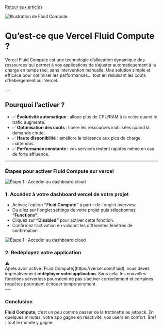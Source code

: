 
<MdxLayout>

[Retour aux articles](/blog)

<div className="w-full h-28 flex justify-center my-8">
<Image 
  src="/images/thumbnails/fluid-compute-by-vercel.webp" 
  alt="Illustration de Fluid Compute" 
  width={1300} 
  height={300} 
  className='w-full object-cover'
/>
</div>

# Qu’est-ce que Vercel Fluid Compute ?


<p>Vercel Fluid Compute est une technologie d’allocation dynamique des ressources qui permet à vos applications de s’ajuster automatiquement à la charge en temps réel, sans intervention manuelle.
Une solution simple et efficace pour optimiser les performances… tout en réduisant les coûts d’hébergement sur Vercel.</p>
---

## Pourquoi l’activer ?

- ✅ **<span className="text-green font-bold pl-5">Évolutivité automatique</span>** : alloue plus de CPU/RAM à la volée quand le trafic augmente.
- ✅  **<span className="text-green font-bold pl-5">Optimisation des coûts</span>** : libère les ressources inutilisées quand la demande chute.
- ✅  **<span className="text-green font-bold pl-5">Haute disponibilité</span>** : améliore la tolérance aux pics de charge inattendus.
- ✅  **<span className="text-green font-bold pl-5">Performance constante</span>** : vos services restent rapides même en cas de forte affluence.

---

### Étapes pour activer Fluid Compute sur vercel

<Image 
  src="/images/thumbnails/fluid-compute-vercel-etape-1.webp" 
  alt="Étape 1 : Accéder au dashboard cloud" 
  width={1100} 
  height={300} 
  className="object-cover rounded-lg pt-5"
/>

### 1. Accédez à votre dashboard vercel de votre projet

- Activez l’option **<span className="text-green font-bold">“Fluid Compute”</span>** à partir de l'onglet overview.
- Ou allez sur l'onglet settings de votre projet puis sélectionnez **<span className="text-green font-bold">“Functions”</span>**.
- Cliquez sur **<span className="text-green font-bold">“Disabled”</span>** pour activer cette fonction.
- Confirmez l’activation en validant les différentes fenêtres de confirmation.


<Image 
  src="/images/thumbnails/fluid-compute-activation-settings.webp" 
  alt="Étape 1 : Accéder au dashboard cloud" 
  width={1000} 
  height={750}
  className='w-full object-cover'
/>


### 2. Redéployez votre application


  <div className="flex space-x-2 items-center gap-5">
    <span className="text-2xl">⚠️</span>
      <div className='font-raleway font-normal'>
        Après avoir activé [Fluid Compute](https://vercel.com/fluid), vous devez impérativement <strong className="text-green font-bold text-base">redéployer votre application</strong>. 
        Sans cela, les nouvelles fonctions serverless pourraient ne pas s’activer correctement et certaines requêtes pourraient échouer temporairement.
      </div>

  </div>
---


### Conclusion

**<span className="text-green font-bold text-base">Fluid Compute</span>**, c’est un peu comme passer de la trottinette au jetpack.
En quelques minutes, votre app gagne en réactivité, vos users en confort. Bref : tout le monde y gagne.




</MdxLayout>
